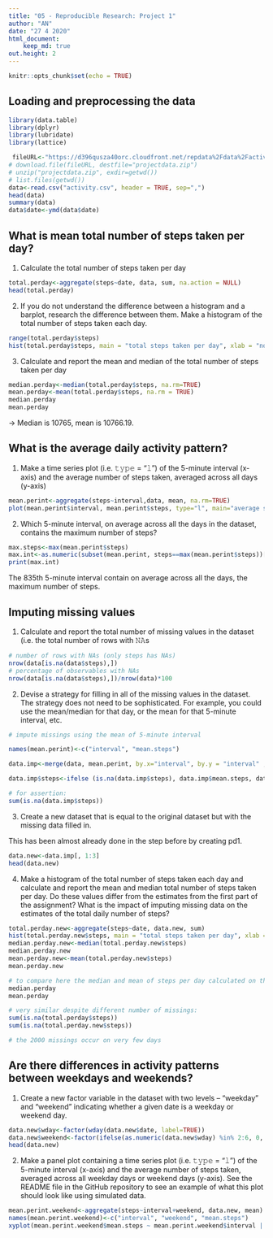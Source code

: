 ---
title: "05 - Reproducible Research: Project 1"
author: "AN"
date: "27 4 2020"
html_document:
    keep_md: true
out.height: 2
---

```{r setup, include=FALSE}
knitr::opts_chunk$set(echo = TRUE)
```

## Loading and preprocessing the data

```{r}
library(data.table)
library(dplyr)
library(lubridate)
library(lattice)
```

```{r}
 fileURL<-"https://d396qusza40orc.cloudfront.net/repdata%2Fdata%2Factivity.zip"
# download.file(fileURL, destfile="projectdata.zip")
# unzip("projectdata.zip", exdir=getwd())
# list.files(getwd())
data<-read.csv("activity.csv", header = TRUE, sep=",")
head(data)
summary(data)
data$date<-ymd(data$date)
```

## What is mean total number of steps taken per day?

1. Calculate the total number of steps taken per day

```{r}
total.perday<-aggregate(steps~date, data, sum, na.action = NULL)
head(total.perday)
```


2. If you do not understand the difference between a histogram and a barplot, research the difference between them. Make a histogram of the total number of steps taken each day.

```{r}
range(total.perday$steps)
hist(total.perday$steps, main = "total steps taken per day", xlab = "no. of steps", breaks=seq(0, 22000,1000), xlim=c(0, 25000))

```

3. Calculate and report the mean and median of the total number of steps taken per day

```{r}
median.perday<-median(total.perday$steps, na.rm=TRUE)
mean.perday<-mean(total.perday$steps, na.rm = TRUE)
median.perday
mean.perday
```
-> Median is 10765, mean is 10766.19.

## What is the average daily activity pattern?

1. Make a time series plot (i.e. 𝚝𝚢𝚙𝚎 = "𝚕") of the 5-minute interval (x-axis) and the average number of steps taken, averaged across all days (y-axis)

```{r}
mean.perint<-aggregate(steps~interval,data, mean, na.rm=TRUE)
plot(mean.perint$interval, mean.perint$steps, type="l", main="average steps during a day", ylab="no. of steps", xlab="time in 5-minutes-interval (0=0:00-0:05am; 2355=11:55-12:00pm)")
```

2. Which 5-minute interval, on average across all the days in the dataset, contains the maximum number of steps?

```{r}
max.steps<-max(mean.perint$steps)
max.int<-as.numeric(subset(mean.perint, steps==max(mean.perint$steps))[,1])
print(max.int)
```
The 835th 5-minute interval contain on average across all the days, the maximum number of steps.

## Imputing missing values

1. Calculate and report the total number of missing values in the dataset (i.e. the total number of rows with 𝙽𝙰s

```{r}
# number of rows with NAs (only steps has NAs)
nrow(data[is.na(data$steps),])
# percentage of observables with NAs
nrow(data[is.na(data$steps),])/nrow(data)*100
```

2. Devise a strategy for filling in all of the missing values in the dataset. The strategy does not need to be sophisticated. For example, you could use the mean/median for that day, or the mean for that 5-minute interval, etc.

```{r}
# impute missings using the mean of 5-minute interval

names(mean.perint)<-c("interval", "mean.steps")

data.imp<-merge(data, mean.perint, by.x="interval", by.y = "interval" , all=TRUE)

data.imp$steps<-ifelse (is.na(data.imp$steps), data.imp$mean.steps, data.imp$steps)

# for assertion:
sum(is.na(data.imp$steps))
```


3. Create a new dataset that is equal to the original dataset but with the missing data filled in.

This has been almost already done in the step before by creating pd1.

```{r}
data.new<-data.imp[, 1:3]
head(data.new)
```

4. Make a histogram of the total number of steps taken each day and calculate and report the mean and median total number of steps taken per day. Do these values differ from the estimates from the first part of the assignment? What is the impact of imputing missing data on the estimates of the total daily number of steps?

```{r}
total.perday.new<-aggregate(steps~date, data.new, sum)
hist(total.perday.new$steps, main = "total steps taken per day", xlab = "no. of steps", breaks=seq(0, 22000,1000), xlim=c(0, 25000))
median.perday.new<-median(total.perday.new$steps)
median.perday.new
mean.perday.new<-mean(total.perday.new$steps)
mean.perday.new

# to compare here the median and mean of steps per day calculated on the dataset with NAs:
median.perday
mean.perday

# very similar despite different number of missings:
sum(is.na(total.perday$steps))
sum(is.na(total.perday.new$steps))

# the 2000 missings occur on very few days

```

## Are there differences in activity patterns between weekdays and weekends?

1. Create a new factor variable in the dataset with two levels – “weekday” and “weekend” indicating whether a given date is a weekday or weekend day.

```{r}

data.new$wday<-factor(wday(data.new$date, label=TRUE))
data.new$weekend<-factor(ifelse(as.numeric(data.new$wday) %in% 2:6, 0, 1), labels = c("weekday", "weekend"))
head(data.new)
```

2. Make a panel plot containing a time series plot (i.e. 𝚝𝚢𝚙𝚎 = "𝚕") of the 5-minute interval (x-axis) and the average number of steps taken, averaged across all weekday days or weekend days (y-axis). See the README file in the GitHub repository to see an example of what this plot should look like using simulated data.

```{r}
mean.perint.weekend<-aggregate(steps~interval+weekend, data.new, mean)
names(mean.perint.weekend)<-c("interval", "weekend", "mean.steps")
xyplot(mean.perint.weekend$mean.steps ~ mean.perint.weekend$interval | mean.perint.weekend$weekend, layout = c(1, 2), type="l", ylab = "number of steps", xlab="interval")
```
